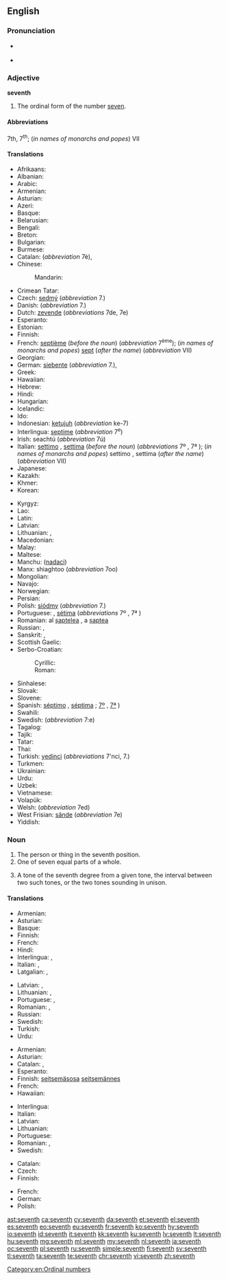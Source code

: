 ==English==
{{wikipedia}}
{{ordinalbox|en|6th|7th|8th|sixth|eighth|card=seven}}

===Pronunciation===
* {{a|UK|US}} {{IPA|/sɛv.nθ/}}
* {{audio|en-us-seventh.ogg|Audio (US)|lang=en}}

===Adjective===
'''seventh'''

# The ordinal form of the number [[seven]].

====Abbreviations====
7th, 7<sup>th</sup>; (''in names of monarchs and popes'') VII

====Translations====
{{trans-top|ordinal form of the number seven}}
* Afrikaans: {{t|af|sewende}}
* Albanian: {{t|sq|shtatë}}
* Arabic: {{t|ar|سابع|m|tr=sābiʿ|sc=Arab}}
* Armenian: {{t|hy|յոթերորդ|tr=yot'erord}}
* Asturian: {{t+|ast|séptimu}}
* Azeri: {{t|az|yeddinci}}
* Basque: {{t+|eu|zazpigarren}}
* Belarusian: {{t|be|сёмы|m|tr=sjómy|sc=Cyrl}}
* Bengali: {{t|bn|সপ্তম|tr=shôptôm|sc=Beng}}
* Breton: {{t+|br|seizhvet}}
* Bulgarian: {{t|bg|седми|m|tr=sédmi|sc=Cyrl}}
* Burmese: {{t+|my|သတ္တမ|tr=tha' tama.|sc=Mymr}}
* Catalan: {{t|ca|setè|m}} (''abbreviation'' 7è), {{t|ca|sèptim|m}}
* Chinese:
*: Mandarin: {{t+|cmn|第七|tr=dìqī|sc=Hani}}
* Crimean Tatar: {{t|crh|yedinci}}
* Czech: [[sedmý]] (''abbreviation'' 7.)
* Danish: {{t|da|syvende}} (''abbreviation'' 7.)
* Dutch: [[zevende]] (''abbreviations'' 7de, 7e)
* Esperanto: {{t+|eo|sepa}}
* Estonian: {{t|et|seitsmes}}
* Finnish: {{t+|fi|seitsemäs}}
* French: [[septième]] (''before the noun'') (''abbreviation'' 7<sup>ème</sup>); (''in names of monarchs and popes'') [[sept]] (''after the name'') (''abbreviation'' VII)
* Georgian: {{t|ka|მეშვიდე|tr=mešvide|sc=Geor}}
* German: [[siebente]] (''abbreviation'' 7.), {{t+|de|siebte}}
* Greek: {{t+|el|έβδομος|tr=ébdomos}}
* Hawaiian: {{t|haw|hiku}}
* Hebrew: {{t|he|שביעי|tr=shebîy‛îy, shebi‛îy|sc=Hebr}}
* Hindi: {{t|hi|सातवां|tr=sātvā̃|sc=Deva}}
* Hungarian: {{t+|hu|hetedik}}
* Icelandic: {{t|is|sjöundi}}
* Ido: {{t+|io|sepesma}}
* Indonesian: [[ketujuh]] (''abbreviation'' ke-7)
* Interlingua: [[septime]] (''abbreviation'' 7<sup>e</sup>)
* Irish: seachtú (''abbreviation'' 7ú)
* Italian: [[settimo]] {{g|m}}, [[settima]] {{g|f}} (''before the noun'') (''abbreviations'' 7º {{g|m}}, 7ª {{g|f}}); (''in names of monarchs and popes'') settimo {{g|m}}, settima {{g|f}} (''after the name'') (''abbreviation'' VII)
* Japanese: {{t|ja|七番目|tr=ななばんめ, nanaban-me; しちばんめ, shichiban-me|sc=Jpan}}
* Kazakh: {{t|kk|жетінші|tr=jetinşi|sc=Cyrl}}
* Khmer: {{t|km|ទីប្រាំពីរ|tr=tii pram pii|sc=Khmr}}
* Korean: {{t+|ko|일곱째|tr=ilgopjjae|sc=Hang}}
{{trans-mid}}
* Kyrgyz: {{t|ky|жетинчи|tr=cetinçi|sc=Cyrl}}
* Lao: {{t|lo|ທີ່ເຈັດ|tr=tʰī̀ čet|sc=Laoo}}
* Latin: {{t+|la|septimus}}
* Latvian: {{t+|lv|septiņi}}
* Lithuanian: {{t+|lt|septintas|m}}, {{t|lt|septinta|f}}
* Macedonian: {{t|mk|седми|m|tr=sédmi|sc=Cyrl}}
* Malay: {{t+|ms|ketujuh}}
* Maltese: {{t|mt|is-seba'}}
* Manchu: ([[nadaci]])
* Manx: shiaghtoo (''abbreviation'' 7oo)
* Mongolian: {{t|mn|долдугаар|tr=doldugaar|sc=Cyrl}}
* Navajo: {{t|nv|tsostsʼid góneʼ}}
* Norwegian: {{t|no|sjunde}}
* Persian: {{t+|fa|هفتم|tr=haftom|sc=fa-Arab}}
* Polish: [[siódmy]] (''abbreviation'' 7.)
* Portuguese: {{t+|pt|sétimo|m}}, [[sétima]] {{g|f}} (''abbreviations'' 7º {{g|m}}, 7ª {{g|f}})
* Romanian: al [[șaptelea]] {{g|m}}, a [[șaptea]] {{g|f}}
* Russian: {{t+|ru|седьмой|m|tr=sed’mój|sc=Cyrl}}, {{qualifier|abbreviation}} {{t|ru|7-ой|sc=Cyrl}}
* Sanskrit: {{t|sa|सप्तम|tr=saptama}}, {{t|sa|सप्तमः|tr=saptamaḥ|sc=Deva}}
* Scottish Gaelic: {{t|gd|seachdamh}}
* Serbo-Croatian:
*: Cyrillic: {{t|sh|седми|m}}
*: Roman: {{t|sh|sedmi|m}}
* Sinhalese: {{t|si|හත්‍වැනි|tr=hatvæni|sc=Sinh}}
* Slovak: {{t|sk|siedmy|m}}
* Slovene: {{t+|sl|sedmi|m}}
* Spanish: [[séptimo]] {{g|m}}, [[séptima]] {{g|f}}; {{qualifier|abbreviations}} [[7º]] {{g|m}}, [[7ª]] {{g|f}})
* Swahili: {{t|sw|ya saba}}
* Swedish: {{t+|sv|sjunde}} (''abbreviation'' 7:e)
* Tagalog: {{t|tl|ikapito}}
* Tajik: {{t|tg|ҳафтум|tr=haftum|sc=Cyrl}}
* Tatar: {{t|tt|җиденче|tr=cidençe|sc=Cyrl}}
* Thai: {{t|th|ที่เจ็ด|tr=têe jèt|sc=Thai}}
* Turkish: [[yedinci]] (''abbreviations'' 7'nci, 7.)
* Turkmen: {{t|tk|ýedinji}}
* Ukrainian: {{t+|uk|сьомий|m|tr=s’ómyj|sc=Cyrl}}
* Urdu: {{t|ur|ساتواں|tr=sātvā̃|sc=ur-Arab}}
* Uzbek: {{t|uz|yettinchi}}
* Vietnamese: {{t+|vi|thứ bảy}}
* Volapük: {{t+|vo|velid}}
* Welsh: {{t|cy|seithfed}} (''abbreviation'' 7ed)
* West Frisian: [[sânde]] (''abbreviation'' 7e)
* Yiddish: {{t|yi|זיבט|tr=zibt|sc=Hebr}}
{{trans-bottom}}

===Noun===
{{en-noun}}

# The person or thing in the seventh position.
# One of seven equal parts of a whole.
# {{context|music|lang=en}} A tone of the seventh degree from a given tone, the interval between two such tones, or the two tones sounding in unison.

====Translations====
{{trans-top|something in the seventh position}}
* Armenian: {{t|hy|յոթերորդ|tr=yot'erord}}
* Asturian: {{t+|ast|séptimu|m}}
* Basque: {{t+|eu|zazpigarren}}
* Finnish: {{t+|fi|seitsemäs}}
* French: {{t+|fr|septième|m|f}}
* Hindi: {{t|hi|सातवाँ|tr=sātvā̃|sc=Deva}}
* Interlingua: {{t|ia|septimo|m}}, {{t|ia|septima|f}}
* Italian: {{t+|it|settimo|m}}, {{t|it|settima|f}}
* Latgalian: {{t|ltg|septeits|m}}, {{t|ltg|septeita|f}}
{{trans-mid}}
* Latvian: {{t+|lv|septītais|m}}, {{t|lv|septītā|f}}
* Lithuanian: {{t+|lt|septintas|m}}, {{t|lt|septinta|f}}
* Portuguese: {{t+|pt|sétimo|m}}, {{t|pt|sétima|f}}
* Romanian: {{t|ro|cel al șaptelea|m}}, {{t|ro|cea a șaptea|f}}
* Russian: {{t+|ru|седьмой|tr=sed'mój|sc=Cyrl}}
* Swedish: {{t+|sv|sjua|c}}
* Turkish: {{t+|tr|yedinci}}
* Urdu: {{t|ur|ساتوان|tr=sātvā̃|sc=ur-Arab}}
{{trans-bottom}}

{{trans-top|one of seven equal parts of a whole}}
* Armenian: {{t|hy|յոթերորդ|tr=yot'erord}}
* Asturian: {{t+|ast|séptimu|m}}
* Catalan: {{t|ca|setè|m}}, {{t|ca|sèptim|m}}
* Esperanto: {{t|eo|sepono}}
* Finnish: [[seitsemäsosa]] [[seitsemännes]]
* French: {{t+|fr|septième|m}}
* Hawaiian: {{t|haw|hapahiku}}
{{trans-mid}}
* Interlingua: {{t|ia|septimo}}
* Italian: {{t+|it|settimo|m}}
* Latvian: {{t|lv|septītā daļa}}
* Lithuanian: {{t|lt|septintadalis|m}}
* Portuguese: {{t+|pt|sétimo|m}}
* Romanian: {{t|ro|cel al șaptelea|m}}, {{t|ro|cea a șaptea|f}}
* Swedish: {{t+|sv|sjundedel|c}}
{{trans-bottom}}

{{trans-top|musical interval}}
* Catalan: {{t|ca|sèptima|f}}
* Czech: {{t|cs|septima|f}}
* Finnish: {{t+|fi|septimi}}
{{trans-mid}}
* French: {{t+|fr|septième|f}}
* German: {{t|de|Septime|f}}
* Polish: {{t|pl|septyma|f}}
{{trans-bottom}}

[[Category:en:Ordinal numbers]]

[[ast:seventh]]
[[ca:seventh]]
[[cy:seventh]]
[[da:seventh]]
[[et:seventh]]
[[el:seventh]]
[[es:seventh]]
[[eo:seventh]]
[[eu:seventh]]
[[fr:seventh]]
[[ko:seventh]]
[[hy:seventh]]
[[io:seventh]]
[[id:seventh]]
[[it:seventh]]
[[kk:seventh]]
[[ku:seventh]]
[[lv:seventh]]
[[lt:seventh]]
[[hu:seventh]]
[[mg:seventh]]
[[ml:seventh]]
[[my:seventh]]
[[nl:seventh]]
[[ja:seventh]]
[[oc:seventh]]
[[pl:seventh]]
[[ru:seventh]]
[[simple:seventh]]
[[fi:seventh]]
[[sv:seventh]]
[[tl:seventh]]
[[ta:seventh]]
[[te:seventh]]
[[chr:seventh]]
[[vi:seventh]]
[[zh:seventh]]